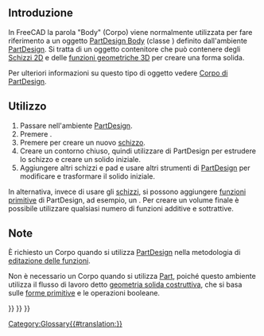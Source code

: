 <languages/>

<span id="Introduction"></span>
==Introduzione==

In FreeCAD la parola "Body" (Corpo) viene normalmente utilizzata per fare riferimento a un oggetto [[PartDesign_Body/it|PartDesign Body]] (classe {{incode|PartDesign::Body}}) definito dall'ambiente [[PartDesign Workbench/it|PartDesign]]. Si tratta di un oggetto contenitore che può contenere degli [[Sketch/it|Schizzi 2D]] e delle [[PartDesign Feature/it|funzioni geometriche 3D]] per creare una forma solida.

Per ulteriori informazioni su questo tipo di oggetto vedere [[PartDesign_Body/it|Corpo di PartDesign]].

<span id="Usage"></span>
==Utilizzo==

# Passare nell'ambiente [[PartDesign Workbench/it|PartDesign]].
# Premere {{Button|[[File:PartDesign_Body.svg|16px]] [[PartDesign_Body/it|Crea un corpo]]}}.
# Premere {{Button|[[File:PartDesign_NewSketch.svg|16px]] [[PartDesign_NewSketch/it|Crea uno schizzo]]}} per creare un nuovo [[Sketch/it|schizzo]].
# Creare un contorno chiuso, quindi utilizzare {{Button|[[File:PartDesign_Pad.svg|16px]] [[PartDesign_Pad/it|Pad]]}} di PartDesign per estrudere lo schizzo e creare un solido iniziale.
# Aggiungere altri schizzi e pad e usare altri strumenti di [[PartDesign Workbench/it|PartDesign]] per modificare e trasformare il solido iniziale.

In alternativa, invece di usare gli [[Sketch/it|schizzi]], si possono aggiungere [[PartDesign Feature/it|funzioni primitive]] di PartDesign, ad esempio, un {{Button|[[File:PartDesign_AdditiveBox.svg|16px]] [[PartDesign_AdditiveBox/it|Cubo additivo]]}}. Per creare un volume finale è possibile utilizzare qualsiasi numero di funzioni additive e sottrattive.

<span id="Notes"></span>
== Note ==

È richiesto un Corpo quando si utilizza [[PartDesign Workbench/it|PartDesign]] nella metodologia di [[feature editing/it|editazione delle funzioni]].

Non è necessario un Corpo quando si utilizza [[Part Workbench/it|Part]], poiché questo ambiente utilizza il flusso di lavoro detto [[constructive solid geometry/it|geometria solida costruttiva]], che si basa sulle [[Part_Primitives/it|forme primitive]] e le operazioni booleane.


{{PartDesign Tools navi{{#translation:}}}}
{{Document objects navi{{#translation:}}}}
{{Userdocnavi{{#translation:}}}}
[[Category:Glossary{{#translation:}}]]